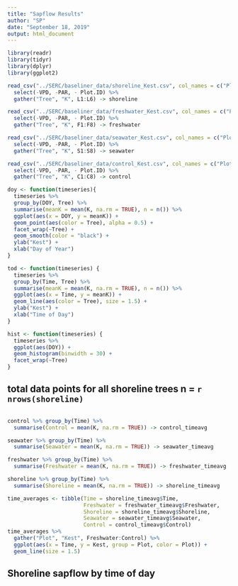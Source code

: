 ```yaml
---
title: "Sapflow Results"
author: "SP"
date: "September 18, 2019"
output: html_document
---
```


```r
library(readr)
library(tidyr)
library(dplyr)
library(ggplot2)

read_csv("../SERC/baseliner_data/shoreline_Kest.csv", col_names = c("Plot.ID", "DOY","Time","VPD", "PAR", "L1", "L2", "L3", "L4", "L5", "L6")) %>% 
  select(-VPD, -PAR, - Plot.ID) %>% 
  gather("Tree", "K", L1:L6) -> shoreline

read_csv("../SERC/baseliner_data/freshwater_Kest.csv", col_names = c("Plot.ID", "DOY","Time","VPD", "PAR", "F1", "F2", "F3", "F4", "F5", "F6", "F7", "F8")) %>% 
  select(-VPD, -PAR, - Plot.ID) %>% 
  gather("Tree", "K", F1:F8) -> freshwater

read_csv("../SERC/baseliner_data/seawater_Kest.csv", col_names = c("Plot.ID", "DOY","Time","VPD", "PAR", "S1", "S2", "S3", "S4", "S5", "S6", "S7", "S8")) %>% 
  select(-VPD, -PAR, - Plot.ID) %>% 
  gather("Tree", "K", S1:S8) -> seawater

read_csv("../SERC/baseliner_data/control_Kest.csv", col_names = c("Plot.ID", "DOY","Time","VPD", "PAR", "C1", "C2", "C3", "C4", "C5", "C6", "C7", "C8")) %>% 
  select(-VPD, -PAR, - Plot.ID) %>% 
  gather("Tree", "K", C1:C8) -> control

```

```r

doy <- function(timeseries){
  timeseries %>%
  group_by(DOY, Tree) %>% 
  summarise(meanK = mean(K, na.rm = TRUE), n = n()) %>% 
  ggplot(aes(x = DOY, y = meanK)) + 
  geom_point(aes(color = Tree), alpha = 0.5) + 
  facet_wrap(~Tree) + 
  geom_smooth(color = "black") + 
  ylab("Kest") +
  xlab("Day of Year")
}

tod <- function(timeseries) {
  timeseries %>%
  group_by(Time, Tree) %>% 
  summarise(meanK = mean(K, na.rm = TRUE), n = n()) %>%
  ggplot(aes(x = Time, y = meanK)) + 
  geom_line(aes(color = Tree), size = 1.5) +
  ylab("Kest") + 
  xlab("Time of Day")
}

hist <- function(timeseries) {
  timeseries %>% 
  ggplot(aes(DOY)) +
  geom_histogram(binwidth = 30) +
  facet_wrap(~Tree)
}

```



## total data points for all shoreline trees n = `r nrows(shoreline)`
```r


```

```r

control %>% group_by(Time) %>% 
  summarise(Control = mean(K, na.rm = TRUE)) -> control_timeavg

seawater %>% group_by(Time) %>% 
  summarise(Seawater = mean(K, na.rm = TRUE)) -> seawater_timeavg

freshwater %>% group_by(Time) %>% 
  summarise(Freshwater = mean(K, na.rm = TRUE)) -> freshwater_timeavg

shoreline %>% group_by(Time) %>% 
  summarise(Shoreline = mean(K, na.rm = TRUE)) -> shoreline_timeavg

time_averages <- tibble(Time = shoreline_timeavg$Time,
                        Freshwater = freshwater_timeavg$Freshwater,
                        Shoreline = shoreline_timeavg$Shoreline,
                        Seawater = seawater_timeavg$Seawater,
                        Control = control_timeavg$Control)
time_averages %>% 
  gather("Plot", "Kest", Freshwater:Control) %>% 
  ggplot(aes(x = Time, y = Kest, group = Plot, color = Plot)) + 
  geom_line(size = 1.5) 


```

## Shoreline sapflow by time of day
```r

```